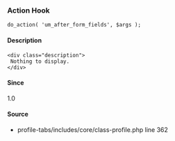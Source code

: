 
<UMBreadCrumb type="action"/>

### Action Hook    
    
```
do_action( 'um_after_form_fields', $args );
```

#### Description
    <div class="description">
     Nothing to display.
    </div>

#### Since
<div class="description">
1.0
</div>

#### Source
  - <Link href="https://github.com/ultimatemember/profile-tabs/tree/1.0.6/includes/core/class-profile.php#L362">profile-tabs/includes/core/class-profile.php</Link> <Link href="https://github.com/ultimatemember/profile-tabs/tree/1.0.6/includes/core/class-profile.php#L362">line 362</Link>


